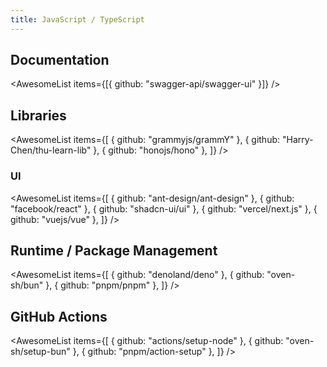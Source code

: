 ```yaml
---
title: JavaScript / TypeScript
---
```


## Documentation

<AwesomeList items={[{ github: "swagger-api/swagger-ui" }]} />

## Libraries

<AwesomeList
  items={[
    { github: "grammyjs/grammY" },
    { github: "Harry-Chen/thu-learn-lib" },
    { github: "honojs/hono" },
  ]}
/>

### UI

<AwesomeList
  items={[
    { github: "ant-design/ant-design" },
    { github: "facebook/react" },
    { github: "shadcn-ui/ui" },
    { github: "vercel/next.js" },
    { github: "vuejs/vue" },
  ]}
/>

## Runtime / Package Management

<AwesomeList
  items={[
    { github: "denoland/deno" },
    { github: "oven-sh/bun" },
    { github: "pnpm/pnpm" },
  ]}
/>

## GitHub Actions

<AwesomeList
  items={[
    { github: "actions/setup-node" },
    { github: "oven-sh/setup-bun" },
    { github: "pnpm/action-setup" },
  ]}
/>
